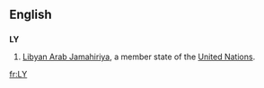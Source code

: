 {{see|ly|-ly|.ly}}
==English==
==={{abbreviation}}===
'''LY'''
#[[Libyan Arab Jamahiriya]], a member state of the [[United Nations]].

[[fr:LY]]